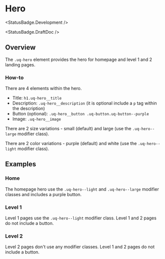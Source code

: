 
<Meta of={HeroStories} />

# Hero

<StatusBadge.Development />

<StatusBadge.DraftDoc />

## Overview

The `.uq-hero` element provides the hero for homepage and level 1 and 2 landing
pages.

### How-to

There are 4 elements within the hero.

- Title: `h1.uq-hero__title`
- Description: `.uq-hero__description` (it is optional include a `p` tag within the description)
- Button (optional): `.uq-hero__button .uq-button.uq-button--purple`
- Image: `.uq-hero__image`

There are 2 size variations - small (default) and large (use the `.uq-hero--large` modifier class).

There are 2 color variations - purple (default) and white (use the `.uq-hero--light` modifier class).

<Canvas of={HeroStories.Hero} sourceState='hidden' />

<Source of={HeroStories.Hero} />

## Examples

### Home

The homepage hero use the `.uq-hero--light` and `.uq-hero--large` modifier classes
and includes a purple button.

<Canvas of={HeroStories.Home} />

### Level 1

Level 1 pages use the `.uq-hero--light` modifier class. Level 1 and 2 pages do not
include a button.

<Canvas of={HeroStories.Level1} />

### Level 2

Level 2 pages don't use any modifier classes. Level 1 and 2 pages do not
include a button.

<Canvas of={HeroStories.Level2} />
